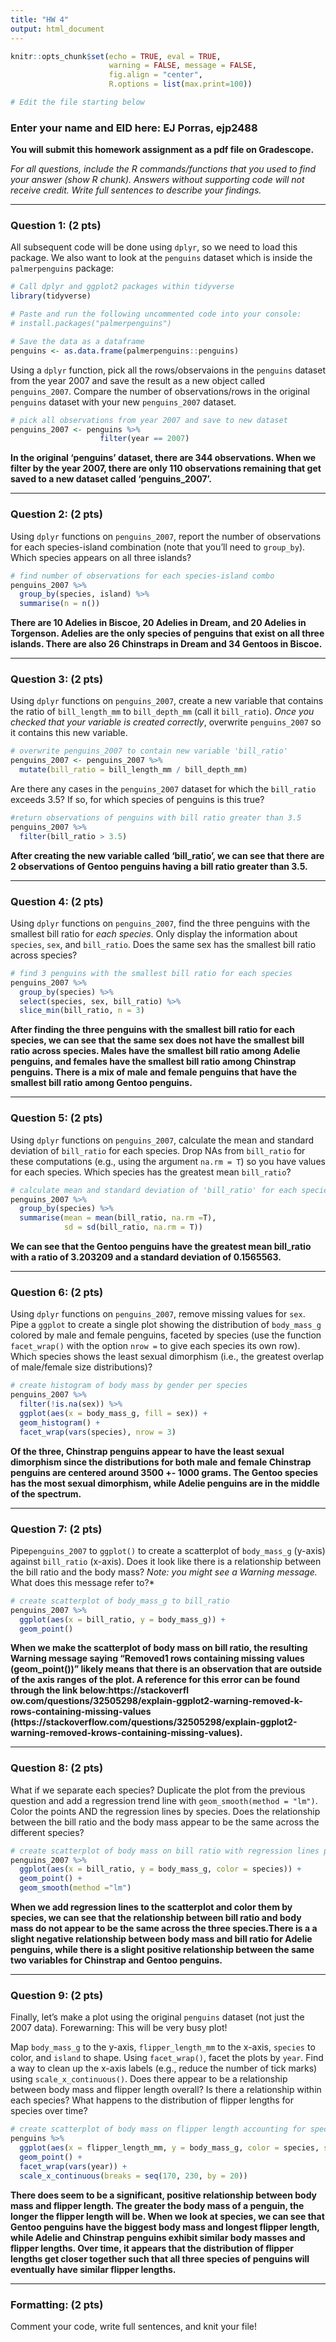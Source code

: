 ```yaml
---
title: "HW 4"
output: html_document
---
```


```r
knitr::opts_chunk$set(echo = TRUE, eval = TRUE,  
                      warning = FALSE, message = FALSE, 
                      fig.align = "center",
                      R.options = list(max.print=100))

# Edit the file starting below
```

### Enter your name and EID here: EJ Porras, ejp2488

**You will submit this homework assignment as a pdf file on Gradescope.**

*For all questions, include the R commands/functions that you used to find your answer (show R chunk). Answers without supporting code will not receive credit. Write full sentences to describe your findings.*

------------------------------------------------------------------------

### Question 1: (2 pts)

All subsequent code will be done using `dplyr`, so we need to load this package. We also want to look at the `penguins` dataset which is inside the `palmerpenguins` package:

```r
# Call dplyr and ggplot2 packages within tidyverse
library(tidyverse)

# Paste and run the following uncommented code into your console: 
# install.packages("palmerpenguins")

# Save the data as a dataframe
penguins <- as.data.frame(palmerpenguins::penguins)
```

Using a `dplyr` function, pick all the rows/observaions in the `penguins` dataset from the year 2007 and save the result as a new object called `penguins_2007`. Compare the number of observations/rows in the original `penguins` dataset with your new `penguins_2007` dataset.

```r
# pick all observations from year 2007 and save to new dataset
penguins_2007 <- penguins %>%
                    filter(year == 2007)
```

**In the original ‘penguins’ dataset, there are 344 observations. When we filter by the year 2007, there are only 110 observations remaining that get saved to a new dataset called ‘penguins_2007’.**

------------------------------------------------------------------------

### Question 2: (2 pts)

Using `dplyr` functions on `penguins_2007`, report the number of observations for each species-island combination (note that you'll need to `group_by`). Which species appears on all three islands? 

```r
# find number of observations for each species-island combo
penguins_2007 %>% 
  group_by(species, island) %>% 
  summarise(n = n())
```

**There are 10 Adelies in Biscoe, 20 Adelies in Dream, and 20 Adelies in Torgenson. Adelies are the only species of penguins that exist on all three islands. There are also 26 Chinstraps in Dream and 34 Gentoos in Biscoe.**

------------------------------------------------------------------------

### Question 3: (2 pts)

Using `dplyr` functions on `penguins_2007`, create a new variable that contains the ratio of `bill_length_mm` to `bill_depth_mm` (call it `bill_ratio`). *Once you checked that your variable is created correctly*, overwrite `penguins_2007` so it contains this new variable.

```r
# overwrite penguins_2007 to contain new variable 'bill_ratio'
penguins_2007 <- penguins_2007 %>% 
  mutate(bill_ratio = bill_length_mm / bill_depth_mm)
```

Are there any cases in the `penguins_2007` dataset for which the `bill_ratio` exceeds 3.5? If so, for which species of penguins is this true?

```r
#return observations of penguins with bill ratio greater than 3.5
penguins_2007 %>% 
  filter(bill_ratio > 3.5)
```

**After creating the new variable called ‘bill_ratio’, we can see that there are 2 observations of Gentoo penguins having a bill ratio greater than 3.5.**

------------------------------------------------------------------------

### Question 4: (2 pts)

Using `dplyr` functions on `penguins_2007`, find the three penguins with the smallest bill ratio for *each species*. Only display the information about `species`, `sex`, and `bill_ratio`. Does the same sex has the smallest bill ratio across species?

```r
# find 3 penguins with the smallest bill ratio for each species
penguins_2007 %>% 
  group_by(species) %>% 
  select(species, sex, bill_ratio) %>% 
  slice_min(bill_ratio, n = 3)
```

**After finding the three penguins with the smallest bill ratio for each species, we can see that the same sex does not have the smallest bill ratio across species. Males have the smallest bill ratio among Adelie penguins, and females have the smallest bill ratio among Chinstrap penguins. There is a mix of male and female penguins that have the smallest bill ratio among Gentoo penguins.**

------------------------------------------------------------------------

### Question 5: (2 pts)

Using `dplyr` functions on `penguins_2007`, calculate the mean and standard deviation of `bill_ratio` for each species. Drop NAs from `bill_ratio` for these computations (e.g., using the argument `na.rm = T`) so you have values for each species. Which species has the greatest mean `bill_ratio`?

```r
# calculate mean and standard deviation of 'bill_ratio' for each species
penguins_2007 %>%
  group_by(species) %>% 
  summarise(mean = mean(bill_ratio, na.rm =T), 
            sd = sd(bill_ratio, na.rm = T))
```

**We can see that the Gentoo penguins have the greatest mean bill_ratio with a ratio of 3.203209 and a standard deviation of 0.1565563.**

------------------------------------------------------------------------

### Question 6: (2 pts)

Using `dplyr` functions on `penguins_2007`, remove missing values for `sex`. Pipe a `ggplot` to create a single plot showing the distribution of `body_mass_g` colored by male and female penguins, faceted by species (use the function `facet_wrap()` with the option `nrow = ` to give each species its own row). Which species shows the least sexual dimorphism (i.e., the greatest overlap of male/female size distributions)?

```r
# create histogram of body mass by gender per species
penguins_2007 %>% 
  filter(!is.na(sex)) %>% 
  ggplot(aes(x = body_mass_g, fill = sex)) + 
  geom_histogram() + 
  facet_wrap(vars(species), nrow = 3)
```

**Of the three, Chinstrap penguins appear to have the least sexual dimorphism since the distributions for both male and female Chinstrap penguins are centered around 3500 +- 1000 grams. The Gentoo species has the most sexual dimorphism, while Adelie penguins are in the middle of the spectrum.**

------------------------------------------------------------------------

### Question 7: (2 pts)

Pipe`penguins_2007` to `ggplot()` to create a scatterplot of `body_mass_g` (y-axis) against `bill_ratio` (x-axis). Does it look like there is a relationship between the bill ratio and the body mass? *Note: you might see a Warning message.* What does this message refer to?*

```r
# create scatterplot of body_mass_g to bill_ratio
penguins_2007 %>% 
  ggplot(aes(x = bill_ratio, y = body_mass_g)) + 
  geom_point()
```

**When we make the scatterplot of body mass on bill ratio, the resulting Warning message saying “Removed1 rows containing missing values (geom_point())” likely means that there is an observation that are outside of the axis ranges of the plot. A reference for this error can be found through the link below:https://stackoverfl ow.com/questions/32505298/explain-ggplot2-warning-removed-k-rows-containing-missing-values (https://stackoverflow.com/questions/32505298/explain-ggplot2-warning-removed-krows-containing-missing-values).**

------------------------------------------------------------------------

### Question 8: (2 pts)

What if we separate each species? Duplicate the plot from the previous question and add a regression trend line with `geom_smooth(method = "lm")`. Color the points AND the regression lines by species. Does the relationship between the bill ratio and the body mass appear to be the same across the different species?

```r
# create scatterplot of body mass on bill ratio with regression lines per species
penguins_2007 %>% 
  ggplot(aes(x = bill_ratio, y = body_mass_g, color = species)) + 
  geom_point() + 
  geom_smooth(method ="lm")
```

**When we add regression lines to the scatterplot and color them by species, we can see that the relationship between bill ratio and body mass do not appear to be the same across the three species.There is a a slight negative relationship between body mass and bill ratio for Adelie penguins, while there is a slight positive relationship between the same two variables for Chinstrap and Gentoo penguins.**

------------------------------------------------------------------------

### Question 9: (2 pts)

Finally, let's make a plot using the original `penguins` dataset (not just the 2007 data). Forewarning: This will be very busy plot!

Map `body_mass_g` to the y-axis, `flipper_length_mm` to the x-axis, `species` to color, and `island` to shape. Using `facet_wrap()`, facet the plots by `year`. Find a way to clean up the x-axis labels (e.g., reduce the number of tick marks) using `scale_x_continuous()`. Does there appear to be a relationship between body mass and flipper length overall? Is there a relationship within each species? What happens to the distribution of flipper lengths for species over time?

```r
# create scatterplot of body mass on flipper length accounting for species, island, and year
penguins %>%
  ggplot(aes(x = flipper_length_mm, y = body_mass_g, color = species, shape = island)) + 
  geom_point() + 
  facet_wrap(vars(year)) + 
  scale_x_continuous(breaks = seq(170, 230, by = 20))
```

**There does seem to be a significant, positive relationship between body mass and flipper length. The greater the body mass of a penguin, the longer the flipper length will be. When we look at species, we can see that Gentoo penguins have the biggest body mass and longest flipper length, while Adelie and Chinstrap penguins exhibit similar body masses and flipper lengths. Over time, it appears that the distribution of flipper lengths get closer together such that all three species of penguins will eventually have similar flipper lengths.**

------------------------------------------------------------------------

### Formatting: (2 pts)

Comment your code, write full sentences, and knit your file!

